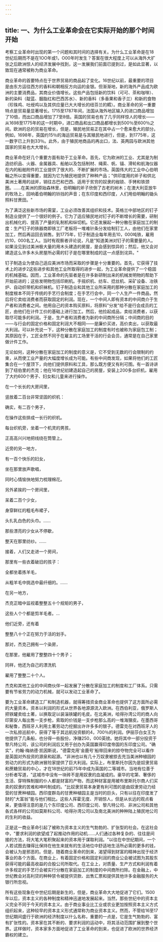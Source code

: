 ```yaml
---
---
---
```

title: 一、为什么工业革命会在它实际开始的那个时间开始
---



考察工业革命时出现的第一个问题和其时间的选择有关。为什么工业革命是在18世纪后期而不是在1OO年或1，O00年时发生？答案在很大程度上可以从海外大扩张之后欧洲惊人的经济发展中找到，这一发展我们前面已提到过，是如此显著，以致现在通常被称为商业革命。

商业革命的首要特点在于世界贸易的商品起了变化。16世纪以前，最重要的项目是由东方运往西方的香料和朝相反方向运的金银。但渐渐地，新的海外产品成为欧洲的主要消费品，其商业价值增长。这些产品包括新的饮料（可可、茶和咖啡）、新的染料（靛蓝、胭脂红和巴西苏水）、新的香料（多香果和香子兰）和新的食物（珍珠鸡、吐绶鸡以及其供应量已大大增长的纽芬兰的鳕）。商业革命的另一重要特点是贸易量显著增长。1715至1787年间，法国从海外地区输入的进口商品增加了10倍，而出口商品增加了7至8倍。英国的贸易也有了几乎同样惊人的增长——从1698至1775年的这一时期中，进口商品和出口商品都增长到500％至600％之间。欧洲的总的贸易在增长，但是，殖民地贸易正在其中占一个愈来愈大的部分。例如，1698年，英国约15％的海运贸易是与其殖民地进行，但是，到1775年，这一数字已上升到33％。此外，由于殖民地商品的再出口，法、英两园与欧洲其他国家的贸易也大大增长。

商业革命在好几个重要方面有助于工业革命。首先，它为欧洲的工业、尤其是为制造纺织品、火器、金属器具、船舶以及包括制材、绳索、帆、锚、滑轮和航海仪器在内的船舶附件的工业提供了很大的、不断扩展的市场。英国伟大的工业中心伯明翰之所以变得重要，就因为它为殖民地提供了种种产品；"供印度用的斧子和供北美洲土著用的战斧，销往古巴和巴西、适用于贫穷的奴隶的枷锁、手铐和铁颈圈。……在美洲的原始森林里，伯明翰的斧子欣倒了古老的树木；在澳大利亚放牛的牧场上，回响着伯明翰的铃挡的声音；在东印度和西印度，人们用伯明翰的锄头照料甘蔗田。"

为了满泛这些新市场的需宴，工业必须改善其组织和技术。英格兰中部地区的钉子制造业提供了一个很好的例子。它为了适应殖民地对钉子的不断增长的需要，研制出机械化的、提高了产量的轧制机和纵切机。它还发展起一种分散在家庭加工的制度：生产钉子的铁器商即铁工厂老板将一堆难针条分发给制钉工人，由他们在家里加工，然后再运回去销售。到1775年，钉子制造业每年用去10，000吨铁，雇用约10，000名工人。当时有观察者评论说，凡是"知道美洲对钉子的需要量的人。如果没见到过美洲极大量的用木头建造的房屋，是会感到惊异的；然后，他又会对建造这么许多木头房屋所必需的钉子是在哪里制成的这一点感到诧异。"

钉子制造业为使自己适应美洲市场而采取的步骤是十分重要的。首先，它获得了技术上的进步2这些进步和其他工业所取得的进步一起，为工业革命提供了一个稳固的机械基础。因而，工业革命的先驱者是在许多新研制出来的机械发明物的帮助下开始前进的；这些发明物包括印刷机。手摇织机、纺车、捻丝机、采矿设备、冶铁炉、自动织带机和织袜机。钉子制造业和其他工业所采用的那种分散在家庭加工的制度根本不同于传统的手艺行会制度；在手艺行会中，同一个人生产一件商品，然后将它卖给消费者而获取固定的利润。现在，一个中间人即有资本的中间商介于生产者和消费者之间。他用自己的资本购买原料，将原料"分发"给不是行会成员的工匠，由他们在计件工价的基础上进行加工。然后，他捡起成品，卖给消费者，以获取尽可能多的利润。于是，生产者和消费者为新的中间商所分隔；中间商的目的——与行会的固定价格和固定利润大不相同——是廉价买进，高价卖出，以获取最大利润。可以补充说一下，这种分散在家庭加工的制度有时也被称为家庭包工制；其原因在于，工匠全然不同于在雇主的工场里干活的行会会员，通常是在自己家里做计件工作。

无论如何，这种分散在家庭加工的制度的意义是，它不受到无数的行会限制的约束，从而使工业产量的大幅度增长成为可能。有些中间商发现，如果将他们的工匠集合在一个屋顶下，向他们提供原料和工具，那么既方便又有利可图。有一首诗讲到了纽伯里的杰克；他在16世纪初建造起自己的房屋，安装上200多台织机，雇用了大约600个男子、妇女和儿童来进行操作。

在一个长长的大房间里，

竖放着二百台非常坚固的织机：

确实，有二百个男子，

在操作这些排成一长行的织机。

每台织机旁，坐着一个机灵的男孩，

正高高兴兴地把线绕在筒管上。

近旁的另一地方，

有一百个快乐的妇女，

坐在那里放声歌唱，

同时心情愉快地努力梳理棉花。

另外紧挨的一个房间里，

呆着二百个少女，

身穿鲜红的粗毛布裙子，

头扎乳白色的头巾。……

那些漂亮的少女从不停歇，

整天在那里纺纱。……

接着，人们又走进一个房间，

那里有一些衣着破旧的孩子：

全都坐着拣羊毛，

从粗羊毛中挑选中最纤细的。……

在另一地方，

杰克正暗中监视着整整五十个规矩的男子，

这些人个个都是剪羊毛者。…

他们近旁，还有着

整整八十个正在努力于活的划手。

那对，杰克己拥有一个染房，

在那里，他雇用了整整四十个男子；

同祥，他还为自己的漂洗机

雇用了整整二十个人。

杰克和其他工业的中间商伙伴一起发展了分散在家庭加工的制度和工厂体系。只需要有节省劳力的动力机械，就可以发动工业革命了。

要为工业革命建造工厂和制造机器，就得筹措资金商业革命也提供了这方面所必需的大量资本。资本以利润的形式从世界各地源源流入欧洲。在西伯利亚，俄罗斯人把铁罐卖给土著，以换取足以装淄铁罐的毛皮。在北美洲，哈得孙湾公司的商人向印第安人每出售一支步枪，索取的价钱是一支步枪那么高的一堆海狸皮。在墨西哥和秘鲁，西班牙人利用土著劳动力挖掘出许许多多的银子。德雷克在对西班牙人的一次私掠巡航中，获得了等于其远航投资额的4，700％的利润。伊丽莎白女王为他提供了几条船，也分得一些股份，净赚250，000英镑。她将其中一部分投资于黎凡特公司，该公司的利润后又用于创办为英国赢得印度帝国的东印度公司。"确实"，约翰·梅纳德·凯因斯说，"德雷克用'金鹿号'船带回来的掠夺物完全可以看作是英国对外投资的源泉和起源。"非洲也以有几十万奴隶被掠去充当美洲种植园的劳动力的形式为欧洲冒险家提供了巨大利润。实际上，布里斯托尔因为是奴隶贸易和蔗糖贸易的中心，才在18世纪的前75年中成为英国的二等城市。当地有位善于分析者写道，"这城市中没有一块砖不是用奴隶的血凝成的。豪华的宅第、奢侈的生活、穿特殊制服的仆人都是财富的产物，而这种财富是用被布里斯托尔商人们买卖的奴隶的苦难和呻吟制成的。"比奴隶贸易本身更有利可图的是由奴隶劳动力经营的甘蔗种植园。西印度群岛的甘蔗种植园主是当时的巨头，只有以往在印度发了财的"大富翁"能与他们相比。这些人挥霍无度、开销惊人，但是从长远的观点看来，更值得注意的是几个东印度公司、西印度公司、黎凡特公司、非洲公司和其他各式各样的公司如莫斯科公司、哈得孙湾公司以及南北美洲的种种陆上殖民地公司的生利的收益。

正是这一商业革命引起了被称为资本主义的生气勃勃的、扩张型的社会。在这社会中，"要求利润的欲望成了起推动作用的动机……人们通过各种复杂的、往往是间接的方法，将大笔大笔积聚起来的资本用于谋取利润。"以往在中世纪期间，一个人若试图去赚得比保持在他生来就有的生活地位中舒适地生活所必需的更多的钱，会被认为是邪恶的。但是，随着商业革命的到来，渴望得到财富的精神出现于经济事业的各个方面。在商业上，有着固定价格和固定利润的商业公会被试图为其股东获得可能的最高收益的合股公司所取代。在工业上，对质量、生产方式和利润有着许多规定的手艺行会被实行分散在家庭加工的制度的中间商所扫除。在金融上，中世纪教会对高利贷的种种禁令被提供贷款、出售汇票和提供其他许多金融服务的大银行所忽视。

所有这些现象在中世纪后期是新生的，但是，商业革命大大地促进了它们。1500年以后，资本主义的各种制度和精神迅速地发展起来。当然，那些世纪中的资本主义完全不同于今天的资本主义。由于商业事业比工业或农业更加按照资本主义方式组织起来，这种较早的资本主义形式通常称为商业资本主义。然而，不管给16至17世纪期间盛行于欧洲的经济制度以什么名称，重要的一点是，它是生气勃勃的、富有扩张性的。资本家在其不断的、要求利润的运动中，将其活动范围扩展到整个世界。这样做时，资本家多方面地促进了工业革命的到来，也促进了欧洲的世界经济霸权的建立。